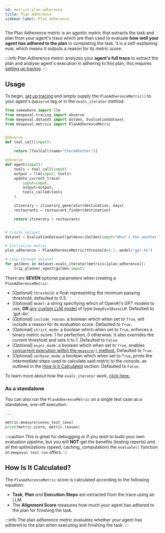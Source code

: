 ```yaml
---
id: metrics-plan-adherence
title: Plan Adherence
sidebar_label: Plan Adherence
---
```


<head>
  <link
    rel="canonical"
    href="https://deepeval.com/docs/metrics-plan-adherence"
  />
</head>


<MetricTagsDisplayer usesLLMs={true} singleTurn={true} agent={true} referenceless={true} />

The Plan Adherence metric is an agentic metric that extracts the task and plan from your agent's trace which are then used to evaluate **how well your agent has adhered to the plan** in completing the task. It is a self-explaining eval, which means it outputs a reason for its metric score.

:::info
Plan Adherence metric analyzes your **agent's full trace** to extract the plan and analyse agent's execution in adhering to this plan, this requires [setting up tracing](/docs/evaluation-llm-tracing).
:::

## Usage

To begin, [set up tracing](/docs/evaluation-llm-tracing) and simply supply the `PlanAdherenceMetric()` to your agent's `@observe` tag or in the `evals_iterator` method.

```python
from somewhere import llm
from deepeval.tracing import observe
from deepeval.dataset import Golden, EvaluationDataset
from deepeval.metrics import PlanAdherenceMetric


@observe
def tool_call(input):
    ...
    return [ToolCall(name="CheckWhether")]

@observe
def agent(input):
    tools = tool_call(input)
    output = llm(input, tools)
    update_current_trace(
        input=input,
        output=output,
        tools_called=tools
    )

    itinerary = itinerary_generator(destination, days)
    restaurants = restaurant_finder(destination)

    return itinerary + restaurants


# Create dataset
dataset = EvaluationDataset(goldens=[Golden(input="What's the weather like in SF?")])

# Initialize metric
plan_adherence = PlanAdherenceMetric(threshold=0.7, model="gpt-4o")

# Loop through dataset
for goldens in dataset.evals_iterator(metrics=[plan_adherence]):
    trip_planner_agent(golden.input)
```

There are **SEVEN** optional parameters when creating a `PlanAdherenceMetric`:

- [Optional] `threshold`: a float representing the minimum passing threshold, defaulted to 0.5.
- [Optional] `model`: a string specifying which of OpenAI's GPT models to use, **OR** [any custom LLM model](/docs/metrics-introduction#using-a-custom-llm) of type `DeepEvalBaseLLM`. Defaulted to 'gpt-4o'.
- [Optional] `include_reason`: a boolean which when set to `True`, will include a reason for its evaluation score. Defaulted to `True`.
- [Optional] `strict_mode`: a boolean which when set to `True`, enforces a binary metric score: 1 for perfection, 0 otherwise. It also overrides the current threshold and sets it to 1. Defaulted to `False`.
- [Optional] `async_mode`: a boolean which when set to `True`, enables [concurrent execution within the `measure()` method.](/docs/metrics-introduction#measuring-a-metric-in-async) Defaulted to `True`.
- [Optional] `verbose_mode`: a boolean which when set to `True`, prints the intermediate steps used to calculate said metric to the console, as outlined in the [How Is It Calculated](#how-is-it-calculated) section. Defaulted to `False`.

To learn more about how the `evals_iterator` work, [click here.](/docs/evaluation-end-to-end-llm-evals#e2e-evals-for-tracing)

### As a standalone

You can also run the `PlanAdherenceMetric` on a single test case as a standalone, one-off execution.

```python
...

metric.measure(convo_test_case)
print(metric.score, metric.reason)
```

:::caution
This is great for debugging or if you wish to build your own evaluation pipeline, but you will **NOT** get the benefits (testing reports) and all the optimizations (speed, caching, computation) the `evaluate()` function or `deepeval test run` offers.
:::

## How Is It Calculated?

The `PlanAdherenceMetric` score is calculated according to the following equation:

<Equation formula="\text{Plan Adherence Score} = \text{AlignmentScore}(\text{(Task, Plan)}, \text{Execution Steps})" />

- **Task**, **Plan** and **Execution Steps** are extracted from the trace using an LLM.
- The **Alignment Score** measures how much your agent has adhered to the plan for finishing the task.

:::info
The plan adherence metric evaluates whether your agent has adhered to the plan when executing and finishing the task.
:::